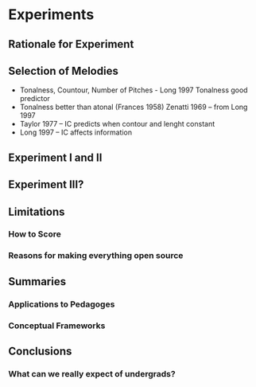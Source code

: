 # Experiments

## Rationale for Experiment

## Selection of Melodies

* Tonalness, Countour, Number of Pitches - Long 1997 Tonalness good predictor
* Tonalness better than atonal (Frances 1958) Zenatti 1969 -- from Long 1997
* Taylor 1977 -- IC predicts when contour and lenght constant 
* Long 1997 -- IC affects information 



## Experiment I and II

## Experiment III?

## Limitations

### How to Score 

### Reasons for making everything open source

## Summaries

### Applications to Pedagoges

### Conceptual Frameworks 

## Conclusions

### What can we really expect of undergrads?

